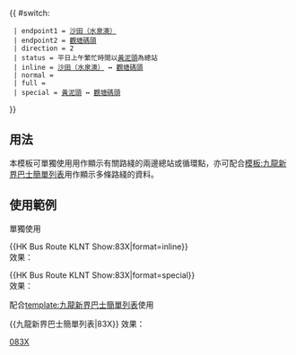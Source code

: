 {{ #switch: {{{format|}}}
  | endpoint1 = [[水泉澳公共運輸交匯處|沙田（水泉澳）]]
  | endpoint2 = [[觀塘碼頭巴士總站|觀塘碼頭]]
  | direction = 2
  | status = 平日上午繁忙時間以[[黃泥頭公共運輸交匯處|黃泥頭]]為總站
  | inline = [[水泉澳公共運輸交匯處|沙田（水泉澳）]] ↔ [[觀塘碼頭巴士總站|觀塘碼頭]]
  | normal =
  | full =
  | special = [[黃泥頭公共運輸交匯處|黃泥頭]] ↔ [[觀塘碼頭巴士總站|觀塘碼頭]]
}}<noinclude>
==用法==
本模板可單獨使用用作顯示有關路綫的兩邊總站或循環點，亦可配合[[模板:九龍新界巴士簡單列表]]用作顯示多條路綫的資料。

==使用範例==
;單獨使用
<nowiki>{{HK Bus Route KLNT Show:83X|format=inline}}</nowiki><br>
效果：{{HK Bus Route KLNT Show:83X|format=inline}}

<nowiki>{{HK Bus Route KLNT Show:83X|format=special}}</nowiki><br>
效果：{{HK Bus Route KLNT Show:83X|format=special}}

;配合[[template:九龍新界巴士簡單列表]]使用
<nowiki>{{九龍新界巴士簡單列表|83X}}</nowiki>
效果：{{九龍新界巴士簡單列表|83X}}
[[Category:九龍巴士路線模板|083X]]</noinclude>